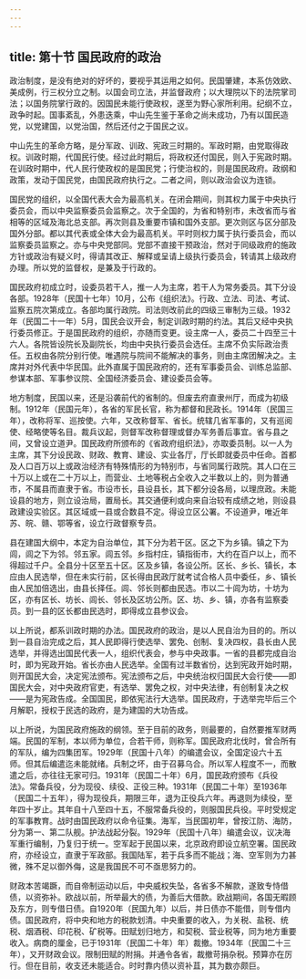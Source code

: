```yaml
---
---
---
```

title: 第十节 国民政府的政治
---




政治制度，是没有绝对的好坏的，要视乎其运用之如何。民国肇建，本系仿效欧、美成例，行三权分立之制。以国会司立法，并监督政府；以大理院以下的法院掌司法；以国务院掌行政的。因国民未能行使政权，遂至为野心家所利用。纪纲不立，政争时起。国事紊乱，外患迭乘，中山先生鉴于革命之尚未成功，乃有以国民造党，以党建国，以党治国，然后还付之于国民之议。

中山先生的革命方略，是分军政、训政、宪政三时期的。军政时期，由党取得政权。训政时期，代国民行使。经过此时期后，将政权还付国民，则入于宪政时期。在训政时期中，代人民行使政权的是国民党；行使治权的，则是国民政府。政纲和政策，发动于国民党，由国民政府执行之。二者之间，则以政治会议为连锁。

国民党的组织，以全国代表大会为最高机关。在闭会期间，则其权力属于中央执行委员会，而以中央监察委员会监察之。次于全国的，为省和特别市，未改省而与省相等的区域及海北总支部。再次则县及重要市镇和国外支部。更次则区与区分部及国外分部。都以其代表或全体大会为最高机关。平时则权力属于执行委员会，而以监察委员监察之。亦与中央党部同。党部不直接干预政治，然对于同级政府的施政方针或政治有疑义时，得请其改正、解释或呈请上级执行委员会，转请其上级政府办理。所以党的监督权，是兼及于行政的。

国民政府初成立时，设委员若干人，推一人为主席，若干人为常务委员。其下分设各部。1928年（民国十七年）10月，公布《组织法》。行政、立法、司法、考试、监察五院次第成立。各部均属行政院。司法则改前此的四级三审制为三级。1932年（民国二十一年）5月，国民会议开会，制定训政时期的约法。其后又经中央执行委员修正。于是国民政府的组织，亦随而变更。设主席一人，委员二十四至三十六人。各院皆设院长及副院长，均由中央执行委员会选任。主席不负实际政治责任。五权由各院分别行使。唯遇院与院间不能解决的事务，则由主席团解决之。主席并对外代表中华民国。此外直属于国民政府的，还有军事委员会、训练总监部、参谋本部、军事参议院、全国经济委员会、建设委员会等。

地方制度，民国以来，还是沿袭前代的省制的。但废去府直隶州厅，而成为初级制。1912年（民国元年），各省的军民长官，称为都督和民政长。1914年（民国三年），改称将军、巡按使。六年，又改称督军、省长。统辖几省军事的，又有巡阅使、经略使等名目。裁兵议起，则督军改称督理或督办军务善后事宜。省与县之间，又曾设立道尹。国民政府所颁布的《省政府组织法》，亦取委员制。以一人为主席，其下分设民政、财政、教育、建设、实业各厅，厅长即就委员中任命。首都及人口百万以上或政治经济有特殊情形的为特别市，与省同属行政院。其人口在三十万以上或在二十万以上，而营业、土地等税占全收入之半数以上的，则为普通市，不属县而直隶于省。市设市长，县设县长，其下都分设各局，以理庶政。未能设县的地方，则立设治局，置局长。其交通便利或向来自治较有成绩之地，则设县政建设实验区。其区域或一县或合数县不定。得设立区公署。不设道尹，唯近年苏、皖、赣、鄂等省，设立行政督察专员。

县在建国大纲中，本定为自治单位，其下分为若干区。区之下为乡镇。镇之下为闾，闾之下为邻。邻五家。闾五邻。乡指村庄，镇指街市，大约在百户以上，而不得超过千户。全县分十区至五十区。区及乡镇，各设公所。区长、乡长、镇长，本应由人民选举，但在未实行前，区长得由民政厅就考试合格人员中委任，乡、镇长由人民加倍选出，由县长择任。闾、邻长则都由民选。市以二十闾为坊，十坊为区，亦有区长、坊长、闾长、邻长及区坊公所。区、坊、乡、镇，亦各有监察委员。到一县的区长都由民选时，即得成立县参议会。

以上所说，都系训政时期的办法。国民政府的政治，是以人民自治为目的的。所以到一县自治完成之后，其人民即得行使选举、罢免、创制、复决四权，县长由人民选举，并得选出国民代表一人，组织代表会，参与中央政事。一省的县都完成自治时，即为宪政开始。省长亦由人民选举。全国有过半数省份，达到宪政开始时期，则开国民大会，决定宪法颁布。宪法颁布之后，中央统治权归国民大会行使——即国民大会，对中央政府官吏，有选举、罢免之权，对中央法律，有创制复决之权——是为宪政告成。全国国民，即依宪法行大选举。国民政府，于选举完毕后三个月解职，授权于民选的政府，是为建国的大功告成。

以上所说，为国民政府施政的纲领。至于目前的政务，则最要的，自然要推军财两端。民国的军制，本以师为单位，合若干师，则称军。国民政府北伐时，曾合所有的军队，编为四集团军。1929年（民国十八年）的编遣会议，全国定设六十五师。但其后编遣迄未能就绪。兵制之坏，由于召募乌合。所以军人程度不一，而散遣之后，亦往往无家可归。1931年（民国二十年）6月，国民政府颁布《兵役法》。常备兵役，分为现役、续役、正役三种。1931年（民国二十年）至1936年（民国二十五年），得为现役兵，期限三年，退为正役兵六年。再退则为续役，至年四十岁止。其年自十八至四十五，不服常备兵役的，则服国民兵役。平时受规定的军事教育。战时由国民政府以命令征集。海军，当民国初年，曾按江防、海防，分为第一、第二队舰。护法战起分裂。1929年（民国十八年）编遣会议，议决海军重行编制，乃复归于统一。空军起于民国以来，北京政府即设立航空署。国民政府，亦经设立，直隶于军政部。我国陆军，若于兵多而不能战；海、空军则为力甚微，殊不足以御外侮，这是我国民不可不亟思努力的。

财政本苦竭蹶，而自帝制运动以后，中央威权失坠，各省多不解款，遂致专恃借债，以资弥补。欧战以前，所举最大的债，为善后大借款。欧战期间，各国无暇顾及东方，则专借日债。自1920年（民国九年）以后，并日债亦不能借，则专借内债。国民政府，将中央和地方的税款划清。中央重要的收入，为关税、盐税、统税、烟酒税、印花税、矿税等。田赋划归地方，和契税、营业税等，同为地方重要收入。病商的厘金，已于1931年（民国二十年）年）裁撤。1934年（民国二十三年），又开财政会议。限制田赋的附捐。并通令各省，裁撤苛捐杂税。预算亦在厉行。但在目前，收支还未能适合。时时靠内债以资补苴，其为数亦颇巨。